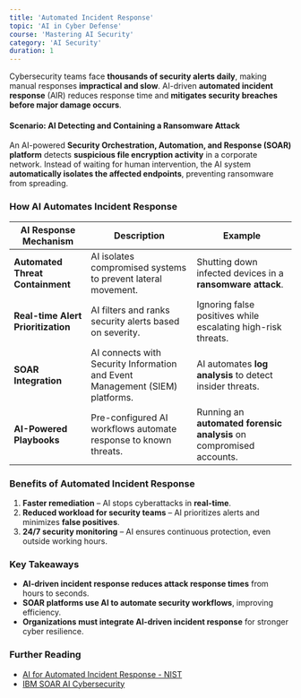 ```yaml
---
title: 'Automated Incident Response'
topic: 'AI in Cyber Defense'
course: 'Mastering AI Security'
category: 'AI Security'
duration: 1
---
```


Cybersecurity teams face **thousands of security alerts daily**, making manual responses **impractical and slow**. AI-driven **automated incident response** (AIR) reduces response time and **mitigates security breaches before major damage occurs**.

#### **Scenario: AI Detecting and Containing a Ransomware Attack**

An AI-powered **Security Orchestration, Automation, and Response (SOAR) platform** detects **suspicious file encryption activity** in a corporate network. Instead of waiting for human intervention, the AI system **automatically isolates the affected endpoints**, preventing ransomware from spreading.

### How AI Automates Incident Response

| AI Response Mechanism              | Description                                                                  | Example                                                             |
| ---------------------------------- | ---------------------------------------------------------------------------- | ------------------------------------------------------------------- |
| **Automated Threat Containment**   | AI isolates compromised systems to prevent lateral movement.                 | Shutting down infected devices in a **ransomware attack**.          |
| **Real-time Alert Prioritization** | AI filters and ranks security alerts based on severity.                      | Ignoring false positives while escalating high-risk threats.        |
| **SOAR Integration**               | AI connects with Security Information and Event Management (SIEM) platforms. | AI automates **log analysis** to detect insider threats.            |
| **AI-Powered Playbooks**           | Pre-configured AI workflows automate response to known threats.              | Running an **automated forensic analysis** on compromised accounts. |

### Benefits of Automated Incident Response

1. **Faster remediation** – AI stops cyberattacks in **real-time**.
2. **Reduced workload for security teams** – AI prioritizes alerts and minimizes **false positives**.
3. **24/7 security monitoring** – AI ensures continuous protection, even outside working hours.

### Key Takeaways

- **AI-driven incident response reduces attack response times** from hours to seconds.
- **SOAR platforms use AI to automate security workflows**, improving efficiency.
- **Organizations must integrate AI-driven incident response** for stronger cyber resilience.

### Further Reading

- [AI for Automated Incident Response - NIST](https://www.nist.gov/)
- [IBM SOAR AI Cybersecurity](https://www.ibm.com/security/soar)
